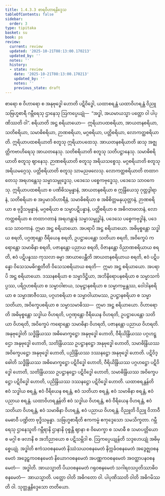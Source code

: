 ```yaml
---
title: 1.4.3.3 စာရဝိဟာရနိဒ္ဒေသ
tableOfContents: false
sidebar:
  order: 3
type: tipitaka
basket: su
book: ps
review:
  current: review
  updated: '2025-10-21T08:13:00.170213'
  updated_by: ''
  notes: ''
  history:
  - state: review
    date: '2025-10-21T08:13:00.170213'
    updated_by: ''
    notes: ''
    previous_state: draft
---
```



<DynamicBreadcrumb />


<ReviewStatus review={frontmatter.review} showDetails={true} />

<HypothesisAnnotation frontmatter={frontmatter} />

<Division number="197" book="ps" e="ch" v="26" p="215">

<Paragraph number="1065" book="ps">
စာရော စ ဝိဟာရော စ အနုဗုဒ္ဓေါ ဟောတိ ပဋိဝိဒ္ဓေါ, ယထာစရန္တံ ယထာဝိဟရန္တံ ဝိညူ သဗြဟ္မစာရီ ဂမ္ဘီရေသု ဌာနေသု ဩကပ္ပေယျုံ—  “အဒ္ဓါ, အယမာယသ္မာ ပတ္တော ဝါ ပါပုဏိဿတိ ဝါ”.
</Paragraph>

<Paragraph number="1066" book="ps">
<Emphasis>စရိယာ</Emphasis>တိ အဋ္ဌ စရိယာယော—  ဣရိယာပထစရိယာ, အာယတနစရိယာ, သတိစရိယာ, သမာဓိစရိယာ, ဉာဏစရိယာ, မဂ္ဂစရိယာ, ပတ္တိစရိယာ, လောကတ္ထစရိယာတိ. <Emphasis>ဣရိယာပထစရိယာ</Emphasis>တိ စတူသု ဣရိယာပထေသု. <Emphasis>အာယတနစရိယာ</Emphasis>တိ ဆသု အဇ္ဈတ္တိကဗာဟိရေသု အာယတနေသု. <Emphasis>သတိစရိယာ</Emphasis>တိ စတူသု သတိပဋ္ဌာနေသု. <Emphasis>သမာဓိစရိယာ</Emphasis>တိ စတူသု ဈာနေသု. <Emphasis>ဉာဏစရိယာ</Emphasis>တိ စတူသု အရိယသစ္စေသု. <Emphasis>မဂ္ဂစရိယာ</Emphasis>တိ စတူသု အရိယမဂ္ဂေသု. <Emphasis>ပတ္တိစရိယာ</Emphasis>တိ စတူသု သာမညဖလေသု. <Emphasis>လောကတ္ထစရိယာ</Emphasis>တိ တထာဂတေသု အရဟန္တေသု သမ္မာသမ္ဗုဒ္ဓေသု, ပဒေသေ ပစ္စေကဗုဒ္ဓေသု, ပဒေသေ သာဝကေသု. ဣရိယာပထစရိယာ စ ပဏိဓိသမ္ပန္နာနံ, အာယတနစရိယာ စ ဣန္ဒြိယေသု ဂုတ္တဒွါရာနံ, သတိစရိယာ စ အပ္ပမာဒဝိဟာရီနံ, သမာဓိစရိယာ စ အဓိစိတ္တမနုယုတ္တာနံ, ဉာဏစရိယာ စ ဗုဒ္ဓိသမ္ပန္နာနံ, မဂ္ဂစရိယာ စ သမ္မာပဋိပန္နာနံ, ပတ္တိစရိယာ စ အဓိဂတဖလာနံ, လောကတ္ထစရိယာ စ တထာဂတာနံ အရဟန္တာနံ သမ္မာသမ္ဗုဒ္ဓါနံ, ပဒေသေ ပစ္စေကဗုဒ္ဓါနံ, ပဒေသေ သာဝကာနံ. ဣမာ အဋ္ဌ စရိယာယော.
</Paragraph>

<Paragraph number="1067" book="ps">
အပရာပိ အဋ္ဌ စရိယာယော. အဓိမုစ္စန္တော သဒ္ဓါယ စရတိ, ပဂ္ဂဏှန္တော ဝီရိယေန စရတိ, ဥပဋ္ဌာပေန္တော သတိယာ စရတိ, အဝိက္ခေပံ ကရောန္တော သမာဓိနာ စရတိ, ပဇာနန္တော ပညာယ စရတိ, ဝိဇာနန္တော ဝိညာဏစရိယာယ စရတိ, ဧဝံ ပဋိပန္နဿ ကုသလာ ဓမ္မာ အာယာပေန္တီတိ အာယတနစရိယာယ စရတိ, ဧဝံ ပဋိပန္နော ဝိသေသမဓိဂစ္ဆတီတိ ဝိသေသစရိယာယ စရတိ—  ဣမာ အဋ္ဌ စရိယာယော.
</Paragraph>

<Paragraph number="1068" book="ps">
အပရာပိ အဋ္ဌ စရိယာယော. ဒဿနစရိယာ စ သမ္မာဒိဋ္ဌိယာ, အဘိနိရောပနစရိယာ စ သမ္မာသင်္ကပ္ပဿ, ပရိဂ္ဂဟစရိယာ စ သမ္မာဝါစာယ, သမုဋ္ဌာနစရိယာ စ သမ္မာကမ္မန္တဿ, ဝေါဒါနစရိယာ စ သမ္မာအာဇီဝဿ, ပဂ္ဂဟစရိယာ စ သမ္မာဝါယာမဿ, ဥပဋ္ဌာနစရိယာ စ သမ္မာသတိယာ, အဝိက္ခေပစရိယာ စ သမ္မာသမာဓိဿ—  ဣမာ အဋ္ဌ စရိယာယော.
</Paragraph>

<Paragraph number="1069" book="ps">
<Emphasis>ဝိဟာရော</Emphasis>တိ အဓိမုစ္စန္တော သဒ္ဓါယ ဝိဟရတိ, ပဂ္ဂဏှန္တော ဝီရိယေန ဝိဟရတိ, ဥပဋ္ဌာပေန္တော သတိယာ ဝိဟရတိ, အဝိက္ခေပံ ကရောန္တော သမာဓိနာ ဝိဟရတိ, ပဇာနန္တော ပညာယ ဝိဟရတိ.
</Paragraph>

<Paragraph number="1070" book="ps">
<Emphasis>အနုဗုဒ္ဓေါ</Emphasis>တိ သဒ္ဓိန္ဒြိယဿ အဓိမောက္ခဋ္ဌော အနုဗုဒ္ဓေါ ဟောတိ, ဝီရိယိန္ဒြိယဿ ပဂ္ဂဟဋ္ဌော အနုဗုဒ္ဓေါ ဟောတိ, သတိန္ဒြိယဿ ဥပဋ္ဌာနဋ္ဌော အနုဗုဒ္ဓေါ ဟောတိ, သမာဓိန္ဒြိယဿ အဝိက္ခေပဋ္ဌော အနုဗုဒ္ဓေါ ဟောတိ, ပညိန္ဒြိယဿ ဒဿနဋ္ဌော အနုဗုဒ္ဓေါ ဟောတိ.
</Paragraph>

<Paragraph number="1071" book="ps">
<Emphasis>ပဋိဝိဒ္ဓေါ</Emphasis>တိ သဒ္ဓိန္ဒြိယဿ အဓိမောက္ခဋ္ဌော ပဋိဝိဒ္ဓေါ ဟောတိ, ဝီရိယိန္ဒြိယဿ ပဂ္ဂဟဋ္ဌော ပဋိဝိဒ္ဓေါ ဟောတိ, သတိန္ဒြိယဿ ဥပဋ္ဌာနဋ္ဌော ပဋိဝိဒ္ဓေါ ဟောတိ, သမာဓိန္ဒြိယဿ အဝိက္ခေပဋ္ဌော ပဋိဝိဒ္ဓေါ ဟောတိ, ပညိန္ဒြိယဿ ဒဿနဋ္ဌော ပဋိဝိဒ္ဓေါ ဟောတိ. <Emphasis>ယထာစရန္တန်</Emphasis>တိ ဧဝံ သဒ္ဓါယ စရန္တံ, ဧဝံ ဝီရိယေန စရန္တံ, ဧဝံ သတိယာ စရန္တံ, ဧဝံ သမာဓိနာ စရန္တံ, ဧဝံ ပညာယ စရန္တံ. <Emphasis>ယထာဝိဟရန္တန်</Emphasis>တိ ဧဝံ သဒ္ဓါယ ဝိဟရန္တံ, ဧဝံ ဝီရိယေန ဝိဟရန္တံ, ဧဝံ သတိယာ ဝိဟရန္တံ, ဧဝံ သမာဓိနာ ဝိဟရန္တံ, ဧဝံ ပညာယ ဝိဟရန္တံ. <Emphasis>ဝိညူ</Emphasis>တိ ဝိညူ ဝိဘာဝီ မေဓာဝီ ပဏ္ဍိတာ ဗုဒ္ဓိသမ္ပန္နာ. <Emphasis>သဗြဟ္မစာရီ</Emphasis>တိ ဧကကမ္မံ ဧကုဒ္ဒေသော သမသိက္ခတာ. <Emphasis>ဂမ္ဘီရေသု ဌာနေသူ</Emphasis>တိ ဂမ္ဘီရာနိ ဌာနာနိ ဝုစ္စန္တိ ဈာနာ စ ဝိမောက္ခာ စ သမာဓီ စ သမာပတ္တိယော စ မဂ္ဂါ စ ဖလာနိ စ အဘိညာယော စ ပဋိသမ္ဘိဒါ စ. <Emphasis>ဩကပ္ပေယျုန်</Emphasis>တိ သဒ္ဒဟေယျုံ အဓိမုစ္စေယျုံ. <Emphasis>အဒ္ဓါ</Emphasis>တိ ဧကံသဝစနမေတံ နိဿံသယဝစနမေတံ နိက္ကင်္ခဝစနမေတံ အဒွေဇ္ဈဝစနမေတံ အဒွေဠှကဝစနမေတံ နိယောဂဝစနမေတံ အပဏ္ဏကဝစနမေတံ အဝတ္ထာပနဝစနမေတံ—  အဒ္ဓါတိ. <Emphasis>အာယသ္မာ</Emphasis>တိ ပိယဝစနမေတံ ဂရုဝစနမေတံ သဂါရဝသပ္ပတိဿာဓိဝစနမေတံ—  အာယသ္မာတိ. <Emphasis>ပတ္တော</Emphasis> <Emphasis>ဝါ</Emphasis>တိ အဓိဂတော ဝါ. <Emphasis>ပါပုဏိဿတိ ဝါ</Emphasis>တိ အဓိဂမိဿတိ ဝါ.

</Paragraph>
</Division>

<Paragraph number="1072" type="center" book="ps">
သုတ္တန္တနိဒ္ဒေသော တတိယော.
</Paragraph>